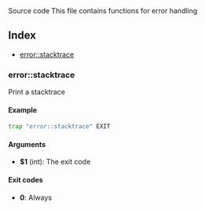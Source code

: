 
<Link to="https://github.com/arg-sh/argsh/blob/main/libraries/error.sh" alt="source code">
Source code
</Link>
This file contains functions for error handling

## Index

* [error::stacktrace](#errorstacktrace)

### error::stacktrace

Print a stacktrace

#### Example

```bash
trap "error::stacktrace" EXIT
```

#### Arguments

* **$1** (int): The exit code

#### Exit codes

* **0**: Always

